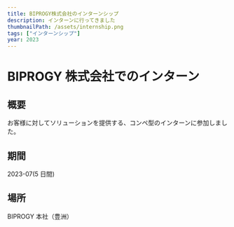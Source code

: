 ```yaml
---
title: BIPROGY株式会社のインターンシップ
description: インターンに行ってきました
thumbnailPath: /assets/internship.png
tags: ["インターンシップ"]
year: 2023
---
```


# BIPROGY 株式会社でのインターン

## 概要

お客様に対してソリューションを提供する、コンペ型のインターンに参加しました。

## 期間

2023-07(5 日間)

## 場所

BIPROGY 本社（豊洲）
